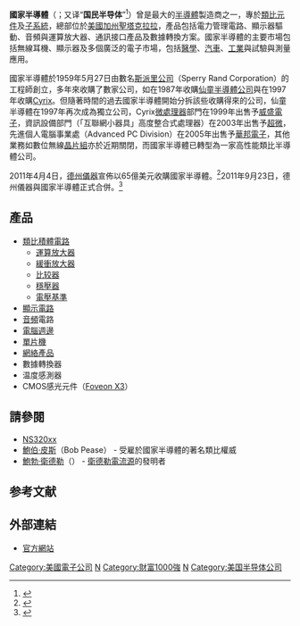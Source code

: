 {{Infobox Company 
| company_name = 國家半導體有限公司
| company_name_en = National Semiconductor Corporation
| company_logo = National Semiconductor Logo.svg
| company_type = 
| foundation = {{Start date|1959|05|27}}
| defunct = {{End date|2011|09|23}}
| location = [[File:Flag_of_the_United_States.svg|20px]] [[美國|美國]][[加州|加州]][[圣克拉拉_(加利福尼亚州)|聖塔克拉拉]]
| key_people = Donald Macleod（[[主席|主席]]與[[CEO|CEO]]）
| industry = [[半導體|半導體]]
| products = [[半導體|半導體]]
| num_employees = 5800人（2010年）
| homepage = 
| fate = 被[[德州儀器|德州儀器]]收購
}}

'''國家半導體'''（{{lang-en|National Semiconductor}}；又译“'''国民半导体'''”<ref>{{Cite web|title=查尔斯·E·斯波克：国民半导体公司前主席兼CEO__科技时代_新浪网|url=https://tech.sina.com.cn/other/2004-03-17/0954334762.shtml|accessdate=2019-07-11|date=2004-03-17|work=新浪|archive-date=2019-07-11|archive-url=https://web.archive.org/web/20190711022256/https://tech.sina.com.cn/other/2004-03-17/0954334762.shtml|dead-url=no}}</ref>）曾是最大的[[半導體|半導體]]製造商之一，專於[[類比元件|類比元件]]及[[子系統|子系統]]，總部位於[[美國|美國]][[加州|加州]][[圣克拉拉_(加利福尼亚州)|聖塔克拉拉]]，產品包括電力管理電路、顯示器驅動、音頻與運算放大器、通訊接口產品及數據轉換方案。國家半導體的主要市場包括無線耳機、顯示器及多個廣泛的電子市場，包括[[醫學|醫學]]、[[汽車|汽車]]、[[工業|工業]]與試驗與測量應用。

國家半導體於1959年5月27日由數名[[雷明頓蘭德公司|斯派里公司]]（Sperry Rand Corporation）的工程師創立，多年來收購了數家公司，如在1987年收購[[仙童半導體公司|仙童半導體公司]]與在1997年收購[[Cyrix|Cyrix]]。但隨著時間的過去國家半導體開始分拆該些收購得來的公司，仙童半導體在1997年再次成為獨立公司，Cyrix[[微處理器|微處理器]]部門在1999年出售予[[威盛電子|威盛電子]]，資訊設備部門（「互聯網小器具」高度整合式處理器）在2003年出售予[[超微|超微]]，先進個人電腦事業處（Advanced PC Division）在2005年出售予[[華邦電子|華邦電子]]，其他業務如數位無線[[晶片組|晶片組]]亦於近期關閉，而國家半導體已轉型為一家高性能類比半導體公司。

2011年4月4日，[[德州儀器|德州儀器]]宣佈以65億美元收購國家半導體。<ref name=TI_Acquisition>{{cite news | url=http://money.cnn.com/2011/04/04/technology/texas_instruments_national_semiconductor_deal/index.htm?hpt=T2 | work=CNN | first=Ken | last=Sweet | title=Texas Instruments to buy National Semiconductor for $6.5 billion | date=2011-04-04 | accessdate=2012-02-23 | archive-date=2011-04-07 | archive-url=https://web.archive.org/web/20110407133227/http://money.cnn.com/2011/04/04/technology/texas_instruments_national_semiconductor_deal/index.htm?hpt=T2 | dead-url=no }}</ref>2011年9月23日，德州儀器與國家半導體正式合併。<ref name="Texas Instruments Completes Acquisition of National Semiconductor">{{cite web |title=Texas Instruments completes acquisition of National Semiconductor |url=http://newscenter.ti.com/Blogs/newsroom/archive/2011/09/23/texas-instruments-completes-acquisition-of-national-semiconductor-813808.aspx |publisher=Texas Instruments |accessdate=2011-10-12 |deadurl=yes |archiveurl=https://web.archive.org/web/20111001233042/http://newscenter.ti.com/Blogs/newsroom/archive/2011/09/23/texas-instruments-completes-acquisition-of-national-semiconductor-813808.aspx |archivedate=2011-10-01 }}</ref>

==產品==
*[[類比積體電路|類比積體電路]]
**[[運算放大器|運算放大器]]
**[[緩衝放大器|緩衝放大器]]
**[[比较器|比较器]]
**[[穩壓器|穩壓器]]
**[[参考电压|電壓基準]]
*[[顯示|顯示電路]]
*[[音頻|音頻]]電路
*[[電腦週邊|電腦週邊]]
*[[單片機|單片機]]
*[[電腦網絡|網絡產品]]
*數據轉換器
*温度感測器
*CMOS感光元件（[[Foveon_X3|Foveon X3]]）

== 請參閱 ==
* [[NS320xx|NS320xx]]
* [[鮑伯·皮斯|鮑伯·皮斯]]（Bob Pease） - 受雇於國家半導體的著名類比權威
* [[鮑勃·衛德勒|鮑勃·衛德勒]]（{{lang|en|Bob Widlar}}） - [[衛德勒電流源|衛德勒電流源]]的發明者

==参考文献==
<div class="references-small">
<references></references>
</div>

== 外部連結  ==
* [https://web.archive.org/web/20060209045405/http://www.national.com/ 官方網站]

{{Authority control}}
[[Category:美國電子公司|Category:美國電子公司]]
[[Category:標準普爾500指數成分股|N]]
[[Category:財富1000強|Category:財富1000強]]
[[Category:聖塔克拉拉公司|N]]
[[Category:美国半导体公司|Category:美国半导体公司]]